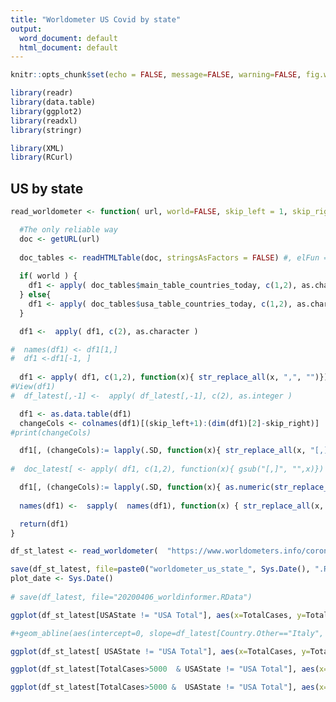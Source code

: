 ---
title: "Worldometer US Covid by state"
output:
  word_document: default
  html_document: default
---

```{r}
knitr::opts_chunk$set(echo = FALSE, message=FALSE, warning=FALSE, fig.width=9, fig.height=6, fig.path = "figures/")

```

```{r init}
library(readr)
library(data.table)
library(ggplot2)
library(readxl)
library(stringr)

library(XML)
library(RCurl)

```


## US by state

```{r}
read_worldometer <- function( url, world=FALSE, skip_left = 1, skip_right =1) {

  #The only reliable way
  doc <- getURL(url)
  
  doc_tables <- readHTMLTable(doc, stringsAsFactors = FALSE) #, elFun = tryAsInteger)
  
  if( world ) {
    df1 <- apply( doc_tables$main_table_countries_today, c(1,2), as.character)
  } else{
    df1 <- apply( doc_tables$usa_table_countries_today, c(1,2), as.character)
  }

  df1 <-  apply( df1, c(2), as.character )

#  names(df1) <- df1[1,]
#  df1 <-df1[-1, ]
  
  df1 <- apply( df1, c(1,2), function(x){ str_replace_all(x, ",", "")})
#View(df1)
#  df_latest[,-1] <-  apply( df_latest[,-1], c(2), as.integer )

  df1 <- as.data.table(df1)
  changeCols <- colnames(df1)[(skip_left+1):(dim(df1)[2]-skip_right)]
#print(changeCols)

  df1[, (changeCols):= lapply(.SD, function(x){ str_replace_all(x, "[,]", "")}),  .SDcols = changeCols]
  
#  doc_latest[ <- apply( df1, c(1,2), function(x){ gsub("[,]", "",x)})

  df1[, (changeCols):= lapply(.SD, function(x){ as.numeric(str_replace_all(x, "[^[0-9]]", ""))}),  .SDcols = changeCols]
  
  names(df1) <-  sapply(  names(df1), function(x) { str_replace_all(x, "[^[:alnum:]]", ".")}, USE.NAMES = FALSE)

  return(df1)  
}
```


```{r}
df_st_latest <- read_worldometer(  "https://www.worldometers.info/coronavirus/country/us/", world=FALSE, 1, 1)
```

```{r}
save(df_st_latest, file=paste0("worldometer_us_state_", Sys.Date(), ".RData"))
plot_date <- Sys.Date()
  
# save(df_latest, file="20200406_worldinformer.RData")
```

```{r}
ggplot(df_st_latest[USAState != "USA Total"], aes(x=TotalCases, y=TotalDeaths, color="Data"))+geom_point()+geom_text(data=df_st_latest[TotalCases>15000 & USAState != "USA Total"], aes(x=TotalCases,y=TotalDeaths, label=USAState ), hjust=-0.1, size=3)+geom_abline(aes(intercept=0, slope=df_st_latest[USAState=="New York", (TotalDeaths)/TotalCases])) +ggtitle("US COVID-19 Deaths vs Total Cases")

#+geom_abline(aes(intercept=0, slope=df_latest[Country.Other=="Italy", (TotalDeaths+Serious.Critical)/TotalCases])) ++ggtitle("Dangerous cases vs total number of cases 06.04.2020")+ guides(colour=guide_legend(title=NULL))

```



```{r}
ggplot(df_st_latest[ USAState != "USA Total"], aes(x=TotalCases, y=TotalDeaths, color="Data"))+geom_point()+geom_text(data=df_st_latest[TotalCases& USAState != "USA Total"], aes(x=TotalCases,y=TotalDeaths, label=USAState ), hjust=-0.1, size=3)+geom_abline(aes(intercept=0, slope=df_st_latest[USAState=="New York",(TotalDeaths)/TotalCases])) +ggtitle("US COVID-19 Deaths vs Total Cases")+scale_x_log10()+scale_y_log10()

```


```{r}
ggplot(df_st_latest[TotalCases>5000  & USAState != "USA Total"], aes(x=reorder(USAState, -(TotalDeaths/TotalCases)), y=TotalDeaths/TotalCases, fill="CFR"))+geom_col()+ggtitle("US COVID-19 Tot.Deaths/Tot.cases by state")+ theme(axis.text.x = element_text(angle = 90))+ guides(fill=guide_legend(title=NULL))+xlab("State")

```

```{r}
ggplot(df_st_latest[TotalCases>5000 &  USAState != "USA Total"], aes(x=reorder(USAState, -(TotalCases/TotalTests)), y=TotalCases/TotalTests, fill="Tot.Cases /Total Tests"))+geom_col()+ggtitle("US COVID-19 Tot. Cases/Tot. tests by state")+ theme(axis.text.x = element_text(angle = 90))+ guides(fill=guide_legend(title=NULL))+xlab("State")

```

